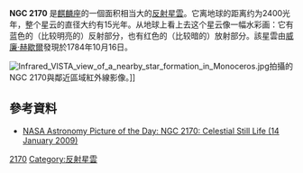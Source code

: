 {{Infobox nebula
 |name          = NGC 2170
 |image         = N2170s.jpg
 |caption       = 以口徑32英吋望遠鏡拍攝的NGC 2170（左上角）
 |credit        = Adam Block/[[萊蒙山天文台|Mount Lemmon SkyCenter]]/[[亚利桑那大学|University of Arizona]]
 |type          = 反射星雲
 |type2         = <!-- can be wikilinked -->
 |epoch         = [[J2000|J2000]]
 |subtype       = 
 |class         = 
 |ra            = {{RA|06|07|31,3}}<ref name=Seligman>{{cite web|last1=Seligman|first1=Courtney|title=Celestial Atlas: NGC Objects: NGC 2150 - 2199|url=http://cseligman.com/text/atlas/ngc21a.htm#2170|website=cseligman.com|accessdate=9 July 2015|archiveurl=https://www.webcitation.org/6ZtHYJQEM?url=http://cseligman.com/text/atlas/ngc21a.htm#2170|archivedate=2015-07-09|dead-url=no}}</ref>
 |dec           = {{DEC|-06|23|53}}<ref name=Seligman />
 |dist_ly       = 
 |dist_pc       = 
 |dist_z        = 
 |appmag_v      = 
 |appdia        = <!-- dd°mm'ss".mas -->
 |size_v        = 2.0' x 2.0'<ref name=Seligman />
 |constellation = [[麒麟座|麒麟座]]
 |radius_ly     = 
 |radius_pc     = 
 |dimensions    = 
 |absmag_v      = 
 |notes         = 
 |names         = LBN 994
}}
'''NGC 2170''' 是[[麒麟座|麒麟座]]的一個面积相当大的[[反射星雲|反射星雲]]。它离地球的距离约为2400光年，整个星云的直径大约有15光年。从地球上看上去这个星云像一幅水彩画：它有蓝色的（比较明亮的）反射部分，也有红色的（比较暗的）放射部分。該星雲由[[威廉·赫歇爾|威廉·赫歇爾]]發現於1784年10月16日。

[[File:Infrared_VISTA_view_of_a_nearby_star_formation_in_Monoceros.jpg|thumb]]拍攝的NGC 2170與鄰近區域紅外線影像。]]

==參考資料==
{{reflist}}

{{NGCReference|2170}}
* [http://apod.nasa.gov/apod/ap090114.html NASA Astronomy Picture of the Day: NGC 2170: Celestial Still Life (14 January 2009)]{{Wayback|url=http://apod.nasa.gov/apod/ap090114.html |date=20160310061755 }}



{{Catalogs|NGC=2170}}
[[Category:麒麟座NGC天體|2170]]
[[Category:反射星雲|Category:反射星雲]]